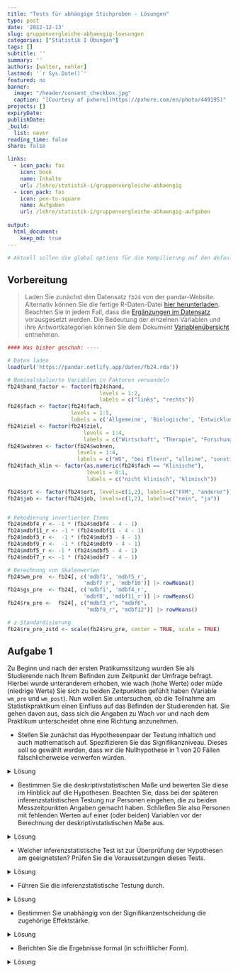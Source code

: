 ```yaml
---
title: "Tests für abhängige Stichproben - Lösungen" 
type: post
date: '2022-12-13' 
slug: gruppenvergleiche-abhaengig-loesungen 
categories: ["Statistik I Übungen"] 
tags: [] 
subtitle: ''
summary: '' 
authors: [walter, nehler] 
lastmod: '`r Sys.Date()`'
featured: no
banner:
  image: "/header/consent_checkbox.jpg"
  caption: "[Courtesy of pxhere](https://pxhere.com/en/photo/449195)"
projects: []
expiryDate: 
publishDate: 
_build:
  list: never
reading_time: false
share: false

links:
  - icon_pack: fas
    icon: book
    name: Inhalte
    url: /lehre/statistik-i/gruppenvergleiche-abhaengig
  - icon_pack: fas
    icon: pen-to-square
    name: Aufgaben
    url: /lehre/statistik-i/gruppenvergleiche-abhaengig-aufgaben
    
output:
  html_document:
    keep_md: true
---
```


```r
# Aktuell sollen die global options für die Kompilierung auf den default Einstellungen gelassen werden
```

## Vorbereitung

> Laden Sie zunächst den Datensatz `fb24` von der pandar-Website. Alternativ können Sie die fertige R-Daten-Datei [<i class="fas fa-download"></i> hier herunterladen](/daten/fb24.rda). Beachten Sie in jedem Fall, dass die [Ergänzungen im Datensatz](/lehre/statistik-i/gruppenvergleiche-abhaengig/#prep) vorausgesetzt werden. Die Bedeutung der einzelnen Variablen und ihre Antwortkategorien können Sie dem Dokument [Variablenübersicht](/lehre/statistik-i/variablen.pdf) entnehmen.


```r
#### Was bisher geschah: ----

# Daten laden
load(url('https://pandar.netlify.app/daten/fb24.rda'))

# Nominalskalierte Variablen in Faktoren verwandeln
fb24$hand_factor <- factor(fb24$hand,
                             levels = 1:2,
                             labels = c("links", "rechts"))
fb24$fach <- factor(fb24$fach,
                    levels = 1:5,
                    labels = c('Allgemeine', 'Biologische', 'Entwicklung', 'Klinische', 'Diag./Meth.'))
fb24$ziel <- factor(fb24$ziel,
                        levels = 1:4,
                        labels = c("Wirtschaft", "Therapie", "Forschung", "Andere"))
fb24$wohnen <- factor(fb24$wohnen, 
                      levels = 1:4, 
                      labels = c("WG", "bei Eltern", "alleine", "sonstiges"))
fb24$fach_klin <- factor(as.numeric(fb24$fach == "Klinische"),
                         levels = 0:1,
                         labels = c("nicht klinisch", "klinisch"))

fb24$ort <- factor(fb24$ort, levels=c(1,2), labels=c("FFM", "anderer"))
fb24$job <- factor(fb24$job, levels=c(1,2), labels=c("nein", "ja"))


# Rekodierung invertierter Items
fb24$mdbf4_r <- -1 * (fb24$mdbf4 - 4 - 1)
fb24$mdbf11_r <- -1 * (fb24$mdbf11 - 4 - 1)
fb24$mdbf3_r <-  -1 * (fb24$mdbf3 - 4 - 1)
fb24$mdbf9_r <-  -1 * (fb24$mdbf9 - 4 - 1)
fb24$mdbf5_r <- -1 * (fb24$mdbf5 - 4 - 1)
fb24$mdbf7_r <- -1 * (fb24$mdbf7 - 4 - 1)

# Berechnung von Skalenwerten
fb24$wm_pre  <- fb24[, c('mdbf1', 'mdbf5_r', 
                        'mdbf7_r', 'mdbf10')] |> rowMeans()
fb24$gs_pre  <- fb24[, c('mdbf1', 'mdbf4_r', 
                        'mdbf8', 'mdbf11_r')] |> rowMeans()
fb24$ru_pre <-  fb24[, c("mdbf3_r", "mdbf6", 
                         "mdbf9_r", "mdbf12")] |> rowMeans()

# z-Standardisierung
fb24$ru_pre_zstd <- scale(fb24$ru_pre, center = TRUE, scale = TRUE)

```


## Aufgabe 1
Zu Beginn und nach der ersten Pratikumssitzung wurden Sie als Studierende nach Ihrem Befinden zum Zeitpunkt der Umfrage befragt. Hierbei wurde unteranderem erhoben, wie wach (hohe Werte) oder müde (niedrige Werte) Sie sich zu beiden Zeitpunkten gefühlt haben (Variable `wm_pre` und `wm_post`). Nun wollen Sie untersuchen, ob die Teilnahme am Statistikpraktikum einen Einfluss auf das Befinden der Studierenden hat. Sie gehen davon aus, dass sich die Angaben zu Wach vor und nach dem Praktikum unterscheidet ohne eine Richtung anzunehmen.



* Stellen Sie zunächst das Hypothesenpaar der Testung inhaltich und auch mathematisch auf. Spezifizieren Sie das Signifikanzniveau. Dieses soll so gewählt werden, dass wir die Nullhypothese in 1 von 20 Fällen fälschlicherweise verwerfen würden.

<details><summary>Lösung</summary>

**Hypothesen**

* Art des Effekts: Unterschiedshypothese  
* Richtung des Effekts: ungerichtete Hypothese
* Größe des Effekts: Unspezifisch  


Hypothesenpaar (inhaltlich):  
H0: Die Teilnahme am Statistikpraktikum wirkt sich nicht auf das Wachempfinden der Studierenden aus.
H1: Die Teilnahme am Statistikpraktikum wirkt sich auf das Wachempfinden der Studierenden aus.

Hypothesenpaar (statistisch):  

* $H_0$: $\eta_\text{nachher} = \eta_\text{vorher}$  bzw. $\mu_{d} = 0$
* $H_1$: $\eta_\text{nachher} \neq  \eta_\text{vorher}$  bzw. $\mu_{d} \neq 0$

**Spezifikation des Signifikanzniveaus**

$\alpha = .05$

</details>

* Bestimmen Sie die deskriptivstatistischen Maße und bewerten Sie diese im Hinblick auf die Hypothesen. Beachten Sie, dass bei der späteren inferenzstatistischen Testung nur Personen eingehen, die zu beiden Messzeitpunkten Angaben gemacht haben. Schließen Sie also Personen mit fehlenden Werten auf einer (oder beiden) Variablen vor der Berechnung der deskriptivstatistischen Maße aus.

<details><summary>Lösung</summary>

**Bevor es weiter geht:**

Ein Blick in den `fb24`-Datensatz verrät, dass auf dem Skalenwert `wm_post`, der Messung des Wachempfindens zum zweiten Zeitpunkt, Werte fehlen. Diese fehlenden Werte werden als *NA* abgebildet.

Um verfälschte deskriptiv- und inferenzstatistische Ergebnisse zu vermeiden, werden alle Personen aus der weiteren Berechung ausgeschlossen, die einen fehlenden Wert auf `wm_post` (oder `wm_pre`) aufweisen. Damit wir den Datensatz `fb24` aber nicht generell verändern, legen wir estmal einen neuen Datesatz an, der nur die beiden interessierenden Variablen enthält.

```r

wach <- fb24[, c("wm_pre", "wm_post")] #Erstellung eines neuen Datensatzes, welcher nur die für uns wichtigen Variablen enthält

wach <- na.omit(wach) #Entfernt alle Beobachtungen, die auf einer der beiden Variable einen fehlenden Wert haben

str(wach) #Ablesen der finalen Stichprobengröße
```

Nach dem Entfernen der fehlenden Werte haben wir eine Stichprobengröße von $n = 147$.

**Deskriptivstatistische Überprüfung der Hypothesen: grafisch**

Histogramme (weil die Skalenwerte Intervallskalenqualität haben):
Je ein Histogramm pro Gruppe, untereinander dargestellt, vertikale Linie für den jeweiligen Mittelwert.

```r
par(mfrow=c(2,1), mar=c(3,2,2,0)) # Zusammenfügen der zwei Histogramme in eine Plot-Datei und ändern der Ränder (margins) des Plot-Fensters

hist(wach[, "wm_pre"], xlim=c(0,5), ylim=c(1,50), main="Wachempfinden vor der Sitzung", xlab="", ylab="", las=1)
abline(v=mean(wach[, "wm_pre"]), lty=2, lwd=2)

hist(wach[, "wm_post"], xlim=c(0,5), ylim=c(1,50), main="Wachempfinden nach der Sitzung", xlab="", ylab="", las=1)
abline(v=mean(wach[, "wm_post"]), lty=2, lwd=2)

par(mfrow=c(1,1)) #Zurücksetzen auf default
```


**Deskriptivstatistische Beantwortung der Fragestellung: statistisch**

```r
summary(wach[, "wm_pre"])
summary(wach[, "wm_post"])
# aus dem Paket psych, das wir bereits installiert haben
library(psych)
describe(wach[, "wm_pre"])
describe(wach[, "wm_post"])
```
```r
vorher <- describe(wach[, "wm_pre"])
nachher <- describe(wach[, "wm_post"])
```
Der Mittelwert vorher ($M$ = `r round(vorher$mean, 2)`, $SD$ = `r round(vorher$sd, 2)`) ist deskriptiv höher als Mittelwert nachher ($M$ = `r round(nachher$mean, 2)`, $SD$ = `r round(nachher$sd, 2)`).

Die deskriptivstatistischen Maße unterscheiden sich. 

</details>

* Welcher inferenzstatistische Test ist zur Überprüfung der Hypothesen am geeignetsten? Prüfen Sie die Voraussetzungen dieses Tests.

<details><summary>Lösung</summary>

**Voraussetzungen für t-Test für abhängige Stichproben**

1. Die abhängige Variable ist intervallskaliert $\rightarrow$ ok

2. Die Messwerte innerhalb der Paare dürfen sich gegenseitig beeinflussen/voneinander abhängig sein; keine Abhängigkeiten zwischen den Messwertpaaren $\rightarrow$ ok

3. Die Stichprobenkennwerteverteilung der mittleren Mittelwertsdifferenz muss in der Population normalverteilt sein (ist gegeben, wenn die Verteilung der Mittelwertsdifferenzen in der Stichprobe normalverteilt ist) $\rightarrow$ ab $n > 30$ ist Normalverteilung der Stichprobenkennwerteverteilung durch zetralen Grenzwertsatz gegeben, ansonsten grafische Prüfung oder Hintergrundwissen $\rightarrow$ mit $n = 147$ erfüllt; Überprüfung der Normalverteilung von _d_ wird hier aus Übungszwecken trotzdem mit aufgeführt.

**Grafische Voraussetzungsprüfung: Normalverteilung von _d_**
```r
par(mar=c(3,3,3,0)) #ändern der Ränder (margins) des Plot-Fensters
difference <- wach[, "wm_pre"]-wach[, "wm_post"]
hist(difference, xlim=c(-4,4), main="Verteilung der Differenzen", xlab="Differenzen", ylab="", las=1,freq=F)
curve(dnorm(x, mean=mean(difference), sd=sd(difference)), col="blue", lwd=2, add=T)
par(mfrow=c(1,1)) #Zurücksetzen auf default
qqnorm(difference,las=1)
qqline(difference, col="blue")
```

$\Rightarrow$ Differenzen weisen leichte Abweichungen zur Normalverteilung auf. Symmetrie trotzdem gegeben und auf Grund des zentralen Grenzwertsatzes und der Stichprobengröße $\Rightarrow$ Durchführung des t-Tests für abhängige Stichproben
</details>

* Führen Sie die inferenzstatistische Testung durch.

<details><summary>Lösung</summary>

**Durchführung des _t_-Tests für abhängige Stichproben in R**

```r
t.test(x = wach[, "wm_pre"], y  = wach[, "wm_post"], # die Werte vorher und nachher
       paired = T,                                   # Stichproben sind abhängig
       alternative = "two.sided",                    # unggerichtete Hypothese -> zweiseitig Testung
       conf.level = .95)                             # alpha = .05
```

```r
# Alternative Schreibweise
t.test(x = wach$wm_pre, y = wach$wm_post, 
       paired = T,
       alternative = "two.sided",
       conf.level = .95)
```

```r
ttest <- t.test(x = wach[, "wm_pre"], y  = wach[, "wm_post"], paired = T, alternative = "two.sided", conf.level = .95)
```

* Zur Erinnerung: $df$ bei $t$-test mit abhängigen Stichproben: $n - 1$ (wobei $n$ die Anzahl der Paare darstellt)
* _t_(`r ttest$parameter`) = `r round(ttest$statistic, 3)`, $p =$ `r round(ttest$p.value, 5)` $\rightarrow$ ist signifikant, H0 wird verworfen.

</details>

* Bestimmen Sie unabhängig von der Signifikanzentscheidung die zugehörige Effektstärke.

<details><summary>Lösung</summary>

**Schätzung des standardisierten Populationseffekts**

```r
mean_d <- mean(difference) # Mittelwert der Differenzen
sd.d.est <- sd(difference) # geschätzte Populationsstandardabweichung der Differenzen
d <- mean_d/sd.d.est
d
```

$\Rightarrow$ Der standardisierte Populationseffekt beträgt _d2''_ = `r round(d, 2)` und ist laut Konventionen nach Cohen (1988) ein mittlerer Effekt. 

Zur Berechnung der Differenzvariable wurden von den Prä-Messungen die Post-Messungen abgezogen. Ein positives Vorzeichen des standardisierten Populationseffektes deutet also, wie auch unsere deskriptivstatistischen Ergebnisse, darauf hin, dass die Teilnahme am Statistikpraktikum einen negativen Effekt auf das Wachempfinden haben könnte. Dies könnte man in einer weiteren Studie inferenzstatistisch überprüfen.

</details>

* Berichten Sie die Ergebnisse formal (in schriftlicher Form).

<details><summary>Lösung</summary>

**Formales Berichten des Ergebnisses**

Es wurde in einer Wiederholungsmessung untersucht, ob sich die Teilnahme am Statistikpraktikum  auf das Wachempfinden auswirkt. Zunächst findet sich deskriptiv folgender Unterschied: Vor der Praktikumssitzung liegt der durchschnittliche Zufriedenheitswert bei `r round(vorher$mean, 2)` (_SD_ = `r round(vorher$sd, 2)`), während er nach der Praktikumssitzung bei `r round(nachher$mean, 2)` (_SD_ = `r round(nachher$sd, 2)`) liegt. 

Zur Beantwortung der Fragestellung wurde ein ungerichteter $t$-Test für abhängige Stichproben durchgeführt. Der Gruppenunterschied ist nicht signifikant ($t$(`r ttest$parameter`) = `r round(ttest$statistic, 3)`, $p =$ `r round(ttest$p.value,3)`), somit wird die Nullhypothese beibehalten. Wir gehen davon aus, dass sich die Teilnahme am Statistikpraktikum nicht auf das Wachempfinden auswirkt.

Der standardisierte Populationseffekt von _d''_ = `r round(d, 2)` ist laut Konventionen nach Cohen (1988) klein.

</details>
